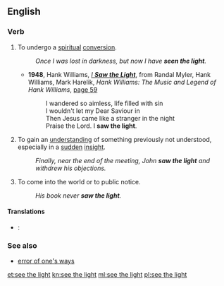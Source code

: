 ==English==

===Verb===
{{head|en|verb|head=[[see]] [[the]] [[light]]}}

# {{context|idiomatic|religious|lang=en}} To undergo a [[spiritual]] [[conversion]].
#: ''Once I was lost in darkness, but now I have '''seen the light'''.''
#* '''1948''', Hank Williams, ''[[w:I Saw the Light (Hank Williams song)| I '''Saw the Light''']]'', from Randal Myler, Hank Williams, Mark Harelik, ''Hank Williams: The Music and Legend of Hank Williams'', [http://books.google.com/books?id=30u2zFjOqiUC&pg=PA59&dq=i-saw-the-light+williams&lr=&as_brr=3&ei=IT-jR-SrHaTYyATjvNyzDA&sig=_hdI-DUahV9MWuh0TyvQDwG7Y8g page 59]
#*: I wandered so aimless, life filled with sin
#*: I wouldn't let my Dear Saviour in
#*: Then Jesus came like a stranger in the night
#*: Praise the Lord. I '''saw the light'''.
# {{context|idiomatic|lang=en}} To gain an [[understanding]] of something previously not understood, especially in a [[sudden]] [[insight]].
#: ''Finally, near the end of the meeting, John '''saw the light''' and withdrew his objections.''
# {{label|en|idiomatic}} To come into the world or to public notice.
#: ''His book never '''saw the light'''.''

====Translations====
{{trans-top|undergo a spiritual conversion}}
{{trans-mid}}
{{trans-bottom}}
{{trans-top|gain an insight}}
{{trans-mid}}
{{trans-bottom}}

{{checktrans-top}}
* {{ttbc|cs}}: {{t|cs|docvaknout}}
{{trans-bottom}}

===See also===
* [[error of one's ways]]

[[et:see the light]]
[[kn:see the light]]
[[ml:see the light]]
[[pl:see the light]]